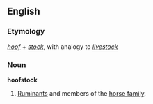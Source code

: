 ==English==

===Etymology===
''[[hoof]]'' + ''[[stock]]'', with analogy to ''[[livestock]]''

===Noun===
'''hoofstock'''

# [[ruminant|Ruminants]] and members of the [[horse family]].